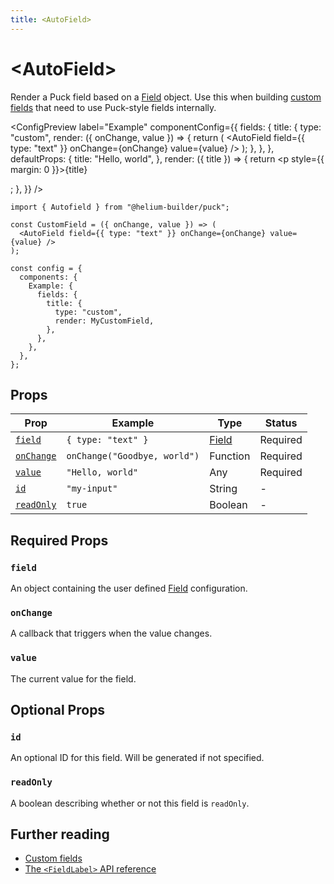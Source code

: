 ```yaml
---
title: <AutoField>
---
```



# \<AutoField\>

Render a Puck field based on a [Field](/docs/api-reference/fields) object. Use this when building [custom fields](/docs/extending-puck/custom-fields) that need to use Puck-style fields internally.

<ConfigPreview
  label="Example"
  componentConfig={{
    fields: {
      title: {
        type: "custom",
        render: ({ onChange, value }) => {
          return (
            <AutoField
              field={{ type: "text" }}
              onChange={onChange}
              value={value}
            />
          );
        },
      },
    },
    defaultProps: {
      title: "Hello, world",
    },
    render: ({ title }) => {
      return <p style={{ margin: 0 }}>{title}</p>;
    },
  }}
/>

```tsx {1,4} copy
import { Autofield } from "@helium-builder/puck";

const CustomField = ({ onChange, value }) => (
  <AutoField field={{ type: "text" }} onChange={onChange} value={value} />
);

const config = {
  components: {
    Example: {
      fields: {
        title: {
          type: "custom",
          render: MyCustomField,
        },
      },
    },
  },
};
```

## Props

| Prop                    | Example                      | Type                                | Status   |
| ----------------------- | ---------------------------- | ----------------------------------- | -------- |
| [`field`](#field)       | `{ type: "text" }`           | [Field](/docs/api-reference/fields) | Required |
| [`onChange`](#onchange) | `onChange("Goodbye, world")` | Function                            | Required |
| [`value`](#value)       | `"Hello, world"`             | Any                                 | Required |
| [`id`](#id)             | `"my-input"`                 | String                              | -        |
| [`readOnly`](#readonly) | `true`                       | Boolean                             | -        |

## Required Props

### `field`

An object containing the user defined [Field](/docs/api-reference/fields) configuration.

### `onChange`

A callback that triggers when the value changes.

### `value`

The current value for the field.

## Optional Props

### `id`

An optional ID for this field. Will be generated if not specified.

### `readOnly`

A boolean describing whether or not this field is `readOnly`.

## Further reading

- [Custom fields](/docs/extending-puck/custom-fields)
- [The `<FieldLabel>` API reference](/docs/api-reference/components/field-label)
